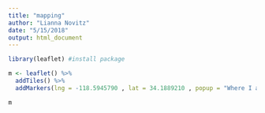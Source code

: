 ```yaml
---
title: "mapping"
author: "Lianna Novitz"
date: "5/15/2018"
output: html_document
---
```


```r
library(leaflet) #install package
```

```r
m <- leaflet() %>%
  addTiles() %>%
  addMarkers(lng = -118.5945790 , lat = 34.1889210 , popup = "Where I am")

m
```